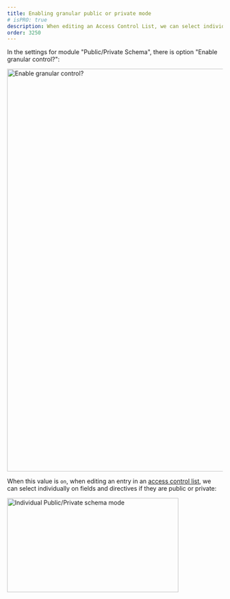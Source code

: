 ```yaml
---
title: Enabling granular public or private mode
# isPRO: true
description: When editing an Access Control List, we can select individually on fields and directives if they are public or private.
order: 3250
---
```


In the settings for module "Public/Private Schema", there is option "Enable granular control?":

<Image
  src="/assets/guides/upstream-pro/settings-enable-granular-control.png"
  width="1024"
  height="940"
  alt="Enable granular control?"
  caption="Enable granular control?"
/>

When this value is `on`, when editing an entry in an [access control list](/guides/use/defining-access-control), we can select individually on fields and directives if they are public or private:

<Image
  src="/assets/guides/upstream-pro/public-private-individual-control.png"
  width="400"
  height="220"
  alt="Individual Public/Private schema mode"
  caption="Individual Public/Private schema mode"
/>
